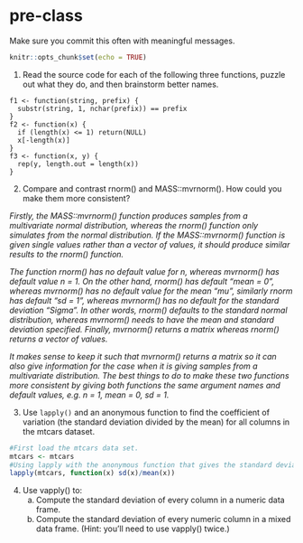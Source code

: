 # pre-class


Make sure you commit this often with meaningful messages. 



```r
knitr::opts_chunk$set(echo = TRUE)
```


1. Read the source code for each of the following three functions, puzzle out what they do, and then brainstorm better names.

```
f1 <- function(string, prefix) {
  substr(string, 1, nchar(prefix)) == prefix
}
f2 <- function(x) {
  if (length(x) <= 1) return(NULL)
  x[-length(x)]
}
f3 <- function(x, y) {
  rep(y, length.out = length(x))
}
```

2. Compare and contrast rnorm() and MASS::mvrnorm(). How could you make them more consistent?

*Firstly, the MASS::mvrnorm() function produces samples from a multivariate normal distribution, whereas the rnorm() function only simulates from the normal distribution. If the MASS::mvrnorm() function is given single values rather than a vector of values, it should produce similar results to the rnorm() function.*

*The function rnorm() has no default value for n, whereas mvrnorm() has default value n = 1. On the other hand, rnorm() has default "mean = 0", whereas mvrnorm() has no default value for the mean "mu", similarly rnorm has default "sd = 1", whereas mvrnorm() has no default for the standard deviation "Sigma". In other words, rnorm() defaults to the standard normal distribution, whereas mvrnorm() needs to have the mean and standard deviation specified. Finally, mvrnorm() returns a matrix whereas rnorm() returns a vector of values.*

*It makes sense to keep it such that mvrnorm() returns a matrix so it can also give information for the case when it is giving samples from a multivariate distribution. The best things to do to make these two functions more consistent by giving both functions the same argument names and default values, e.g. n = 1, mean = 0, sd = 1.*

3. Use `lapply()` and an anonymous function to find the coefficient of variation (the standard deviation divided by the mean) for all columns in the mtcars dataset. 
```r
#First load the mtcars data set.
mtcars <- mtcars
#Using lapply with the anonymous function that gives the standard deviation divided by the mean gives the desired value for each column, since data frames are treated as a collection of lists corresponding to each column, so the function is applied to each column of mtcars.
lapply(mtcars, function(x) sd(x)/mean(x))
```
4. Use vapply() to:
    a. Compute the standard deviation of every column in a numeric data frame.
    b. Compute the standard deviation of every numeric column in a mixed data frame. (Hint: you’ll need to use vapply() twice.)
